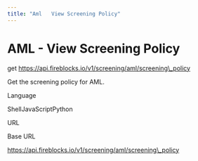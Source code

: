 ```yaml
---
title: "Aml   View Screening Policy"
---
```

  
  # AML - View Screening Policy

get https://api.fireblocks.io/v1/screening/aml/screening\_policy

Get the screening policy for AML.

Language

ShellJavaScriptPython

URL

Base URL

https://api.fireblocks.io/v1/screening/aml/screening\_policy